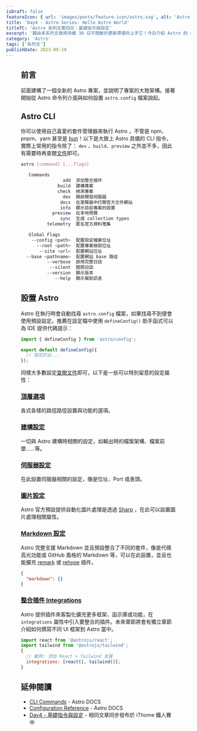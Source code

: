 ```yaml
---
isDraft: false
featureIcon: { url: 'images/posts/feature-icon/astro.svg', alt: 'Astro Logo' }
title: 'Day4 - Astro Series: Hello Astro World'
titleTC: 'Astro 系列文第四日：基礎指令與設定'
excerpt: '藉由本系列文章將持續 30 日不間斷的更新帶領你上手它！今日介紹 Astro 的 CLI 指令與設置 `astro.config` 檔案。'
category: 'Astro'
tags: ['系列文']
publishDate: 2023-09-19
---
```


<Figure
  width="1200"
  height="600"
  src="images/posts/ithome-astro/thumbnail/day4-command-and-config.webp"
  alt="一個漂亮的漸層背景上面有一句標題：「基礎指令與設定」"
/>

## 前言

前面建構了一個全新的 Astro 專案，並說明了專案的大致架構。接著開始從 Astro 命令列介面與如何設置 `astro.config` 檔案說起。

## Astro CLI

你可以使用自己喜愛的套件管理器來執行 Astro ，不管是 npm、pnpm、yarn 甚至是 [bun](https://docs.astro.build/en/recipes/bun/)！以下是大致上 Astro 具備的 CLI 指令，實際上常用的指令除了： `dev` 、`build`、`preview` 之外並不多，因此有需要時再查閱[文件](https://docs.astro.build/en/reference/cli-reference)即可。

```bash
astro [command] [...flags]

   Commands
                add  添加整合插件
              build  建構專案
              check  檢測專案
                dev  開啟開發伺服器
               docs  在瀏覽器中打開官方文件網站
               info  顯示目前專案的設置
            preview  在本地預覽
               sync  生成 collection types
          telemetry  匿名官方資料蒐集

   Global Flags
    --config <path>  配置設定檔案位址
      --root <path>  配置專案根部位址
       --site <url>  配置網站位址
  --base <pathname>  配置網站 base 路徑
          --verbose  啟用完整日誌
           --silent  關閉日誌
          --version  顯示版本
             --help  顯示幫助訊息
```

## 設置 Astro

Astro 在執行時會自動找尋 `astro.config` 檔案，如果找尋不到便會使用預設設定。推薦在設定檔中使用 `defineConfig()` 助手函式可以為 IDE 提供代碼提示：

```jsx
import { defineConfig } from 'astro/config';

export default defineConfig({
  // 設定於此...
});
```

同樣大多數設定[查閱文件](https://docs.astro.build/en/reference/configuration-reference/)即可，以下是一些可以特別留意的設定屬性：

### [頂層選項](https://docs.astro.build/en/reference/configuration-reference/#top-level-options)

各式各樣的路徑路徑設置與功能的選項。

### [建構設定](https://docs.astro.build/en/reference/configuration-reference/#build-options)

一切與 Astro 建構時相關的設定，如輸出時的檔案架構、檔案前墜……等。

### [伺服器設定](https://docs.astro.build/en/reference/configuration-reference/#server-options)

在此設置伺服器相關的設定，像是位址、Port 或表頭。

### [圖片設定](https://docs.astro.build/en/reference/configuration-reference/#image-options)

Astro 官方預設提供自動化圖片處理是透過 [Sharp](https://sharp.pixelplumbing.com/) ，在此可以設置圖片處理相關屬性。

### [Markdown 設定](https://docs.astro.build/en/reference/configuration-reference/#markdown-options)

Astro 完整支援 Markdown 並且預設整合了不同的套件，像是代碼高光功能或 GitHub 風格的 Markdown 等，可以在此設置，並且也能擴充 [remark](https://docs.astro.build/en/reference/configuration-reference/#markdownremarkplugins) 或 [rehype](https://docs.astro.build/en/reference/configuration-reference/#markdownrehypeplugins) 插件。

```json
{
  "markdown": {}
}
```

### [整合插件 Integrations](https://docs.astro.build/en/reference/configuration-reference/#integrations)

Astro 提供插件來客製化擴充更多框架、函示庫或功能，在 `integrations` 屬性中引入要整合的插件。未來章節將會有獨立章節介紹如何撰寫不同 UI 框架到 Astro 當中。

```javascript
import react from '@astrojs/react';
import tailwind from '@astrojs/tailwind';
{
  // 範例: 添加 React + Tailwind 支援
  integrations: [react(), tailwind()];
}
```

## 延伸閱讀

- [CLI Commands](https://docs.astro.build/en/reference/cli-reference/) - Astro DOCS
- [Configuration Reference](https://docs.astro.build/en/reference/configuration-reference/) - Astro DOCS
- [Day4 - 基礎指令與設定](https://ithelp.ithome.com.tw/articles/10321590) - 相同文章同步發布於 iThome 鐵人賽中
